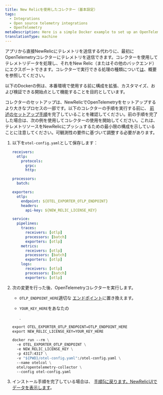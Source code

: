 ```yaml
---
title: New Relicを使用したコレクター（基本設定）
tags:
  - Integrations
  - Open source telemetry integrations
  - OpenTelemetry
metaDescription: Here is a simple Docker example to set up an OpenTelemetry Collector with New Relic.
translationType: machine
---
```


アプリから直接NewRelicにテレメトリを送信する代わりに、最初にOpenTelemetryコレクターにテレメトリを送信できます。コレクターを使用してテレメトリデータを処理し、それをNew Relic（またはその他のバックエンド）にエクスポートできます。コレクターで実行できる処理の種類について[は](/docs/more-integrations/open-source-telemetry-integrations/opentelemetry/collector/opentelemetry-collector-intro)、概要を参照してください。

以下のDockerの例は、本番環境で使用する前に構成を拡張、カスタマイズ、および検証できる開始点として機能することを目的としています。

コレクターのセットアップは、NewRelicでOpenTelemetryをセットアップするより大きなプロセスの一部です。以下のコレクターの手順を実行する前に、 [前述のセットアップ手順](/docs/more-integrations/open-source-telemetry-integrations/opentelemetry/opentelemetry-quick-start)を完了していることを確認してください。前の手順を完了した場合は、次の例を使用してコレクターの使用を開始してください。これは、テレメトリソースをNewRelicにプッシュするための最小限の構成を示していることに注意してください。可観測性の要件に基づいて調整する必要があります。

1. 以下を`otel-config.yaml`として保存します：

   ```yaml
   receivers:
     otlp:
       protocols:
         grpc:
         http:

   processors:
     batch:

   exporters:
     otlp:
       endpoint: ${OTEL_EXPORTER_OTLP_ENDPOINT}
       headers:
         api-key: ${NEW_RELIC_LICENSE_KEY}

   service:
     pipelines:
       traces:
         receivers: [otlp]
         processors: [batch]
         exporters: [otlp]
       metrics:
         receivers: [otlp]
         processors: [batch]
         exporters: [otlp]
       logs:
         receivers: [otlp]
         processors: [batch]
         exporters: [otlp]
   ```

2. 次の変更を行った後、OpenTelemetryコレクターを実行します。

   * `OTLP_ENDPOINT_HERE`適切な [エンドポイント](/docs/more-integrations/open-source-telemetry-integrations/opentelemetry/get-started/opentelemetry-set-up-your-app/#review-settings)に置き換えます。

   * `YOUR_KEY_HERE`をあなたの

     <InlinePopover type="licenseKey"/>

     .

   ```dockerfile
   export OTEL_EXPORTER_OTLP_ENDPOINT=OTLP_ENDPOINT_HERE
   export NEW_RELIC_LICENSE_KEY=YOUR_KEY_HERE

   docker run --rm \
     -e OTEL_EXPORTER_OTLP_ENDPOINT \
     -e NEW_RELIC_LICENSE_KEY \
     -p 4317:4317 \
     -v "${PWD}/otel-config.yaml":/otel-config.yaml \
     --name otelcol \
     otel/opentelemetry-collector \
     --config otel-config.yaml
   ```

3. インストール手順を完了している場合は、 [手順5に戻ります。NewRelicUIでデータを表示します](/docs/more-integrations/open-source-telemetry-integrations/opentelemetry/opentelemetry-setup/#view-data)。